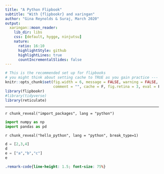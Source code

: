 ```yaml
---
title: "A Python Flipbook"
subtitle: "With {flipbookr} and xaringan"
author: "Gina Reynolds & Suraj, March 2020"
output:
  xaringan::moon_reader:
    lib_dir: libs
    css: [default, hygge, ninjutsu]
    nature:
      ratio: 16:10
      highlightStyle: github
      highlightLines: true
      countIncrementalSlides: false
---
```


  


```r
# This is the recommended set up for flipbooks
# you might think about setting cache to TRUE as you gain practice --- building flipbooks from scracth can be time consuming
knitr::opts_chunk$set(fig.width = 6, message = FALSE, warning = FALSE, 
                      comment = "", cache = F, fig.retina = 3, eval = F)
library(flipbookr)
#library(tidyverse)
library(reticulate)
```

---



`r chunk_reveal("import_packages", lang = "python")`

```python
import numpy as np
import pandas as pd
```


`r chunk_reveal("hello_python", lang = "python", break_type=1)`

```python
d = [2,3,4]
d
e = ["a","b","c"]
e

```



```css
.remark-code{line-height: 1.5; font-size: 75%}
```
